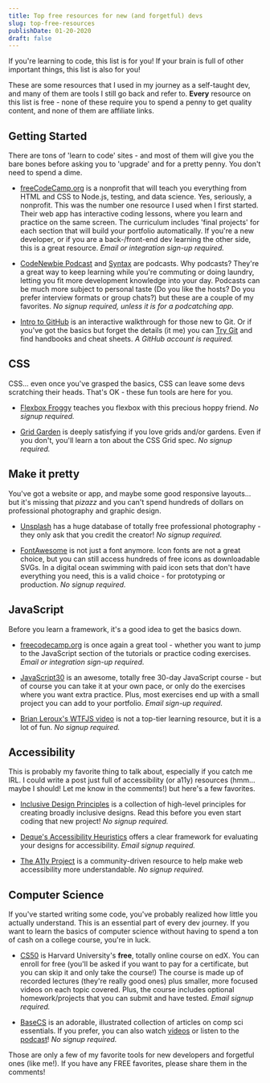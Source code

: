 ```yaml
---
title: Top free resources for new (and forgetful) devs
slug: top-free-resources
publishDate: 01-20-2020
draft: false
---
```


If you're learning to code, this list is for you! If your brain is full of other important things, this list is also for you!

These are some resources that I used in my journey as a self-taught dev, and many of them are tools I still go back and refer to. **Every** resource on this list is free - none of these require you to spend a penny to get quality content, and none of them are affiliate links.

## Getting Started

There are tons of 'learn to code' sites - and most of them will give you the bare bones before asking you to 'upgrade' and for a pretty penny. You don't need to spend a dime.

- [freeCodeCamp.org](https://www.freecodecamp.org/) is a nonprofit that will teach you everything from HTML and CSS to Node.js, testing, and data science. Yes, seriously, a nonprofit. This was the number one resource I used when I first started. Their web app has interactive coding lessons, where you learn and practice on the same screen. The curriculum includes 'final projects' for each section that will build your portfolio automatically. If you're a new developer, or if you are a back-/front-end dev learning the other side, this is a great resource. _Email or integration sign-up required._

- [CodeNewbie Podcast](https://www.codenewbie.org/podcast) and [Syntax](https://syntax.fm/) are podcasts. Why podcasts? They're a great way to keep learning while you're commuting or doing laundry, letting you fit more development knowledge into your day. Podcasts can be much more subject to personal taste (Do you like the hosts? Do you prefer interview formats or group chats?) but these are a couple of my favorites. _No signup required, unless it is for a podcatching app._

- [Intro to GitHub](https://lab.github.com/githubtraining/introduction-to-github) is an interactive walkthrough for those new to Git. Or if you've got the basics but forget the details (it me) you can [Try Git](http://try.github.io/) and find handbooks and cheat sheets. _A GitHub account is required._

## CSS

CSS... even once you've grasped the basics, CSS can leave some devs scratching their heads. That's OK - these fun tools are here for you.

- [Flexbox Froggy](https://flexboxfroggy.com/) teaches you flexbox with this precious hoppy friend. _No signup required._

- [Grid Garden](https://cssgridgarden.com/) is deeply satisfying if you love grids and/or gardens. Even if you don't, you'll learn a ton about the CSS Grid spec. _No signup required._

## Make it pretty

You've got a website or app, and maybe some good responsive layouts... but it's missing that _pizazz_ and you can't spend hundreds of dollars on professional photography and graphic design.

- [Unsplash](https://unsplash.com/) has a huge database of totally free professional photography - they only ask that you credit the creator! _No signup required._

- [FontAwesome](https://fontawesome.com/) is not just a font anymore. Icon fonts are not a great choice, but you can still access hundreds of free icons as downloadable SVGs. In a digital ocean swimming with paid icon sets that don't have everything you need, this is a valid choice - for prototyping or production. _No signup required._

## JavaScript

Before you learn a framework, it's a good idea to get the basics down.

- [freecodecamp.org](https://www.freecodecamp.org/) is once again a great tool - whether you want to jump to the JavaScript section of the tutorials or practice coding exercises. _Email or integration sign-up required._

- [JavaScript30](https://javascript30.com/) is an awesome, totally free 30-day JavaScript course - but of course you can take it at your own pace, or only do the exercises where you want extra practice. Plus, most exercises end up with a small project you can add to your portfolio. _Email sign-up required._

- [Brian Leroux's WTFJS video](https://www.youtube.com/watch?v=et8xNAc2ic8) is not a top-tier learning resource, but it is a lot of fun. _No signup required._

## Accessibility

This is probably my favorite thing to talk about, especially if you catch me IRL. I could write a post just full of accessibility (or a11y) resources (hmm... maybe I should! Let me know in the comments!) but here's a few favorites.

- [Inclusive Design Principles](https://inclusivedesignprinciples.org/) is a collection of high-level principles for creating broadly inclusive designs. Read this before you even start coding that new project! _No signup required._

- [Deque's Accessibility Heuristics](https://accessibility.deque.com/accessibility-heuristics/) offers a clear framework for evaluating your designs for accessibility. _Email signup required._

- [The A11y Project](https://a11yproject.com/) is a community-driven resource to help make web accessibility more understandable. _No signup required._

## Computer Science

If you've started writing some code, you've probably realized how little you actually understand. This is an essential part of every dev journey. If you want to learn the basics of computer science without having to spend a ton of cash on a college course, you're in luck.

- [CS50](https://www.edx.org/course/cs50s-introduction-to-computer-science) is Harvard University's **free**, totally online course on edX. You can enroll for free (you'll be asked if you want to pay for a certificate, but you can skip it and only take the course!) The course is made up of recorded lectures (they're really good ones) plus smaller, more focused videos on each topic covered. Plus, the course includes optional homework/projects that you can submit and have tested. _Email signup required._

- [BaseCS](https://medium.com/basecs) is an adorable, illustrated collection of articles on comp sci essentials. If you prefer, you can also watch [videos](https://dev.to/vaidehijoshi) or listen to the [podcast](https://www.codenewbie.org/basecs)! _No signup required._

Those are only a few of my favorite tools for new developers and forgetful ones (like me!). If you have any FREE favorites, please share them in the comments!
